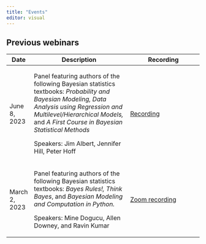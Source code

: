 ```yaml
---
title: "Events"
editor: visual
---
```


## Previous webinars

+---------------+--------------------------------------------------------------------------------------------------------------------------------------------------------------------------------------------------------------------------------------+--------------------------------------------------------------------------------------------------------------------------------------------------------------------------------------+
| Date          | Description                                                                                                                                                                                                                          | Recording                                                                                                                                                                            |
+===============+======================================================================================================================================================================================================================================+======================================================================================================================================================================================+
| June 8, 2023  | Panel featuring authors of the following Bayesian statistics textbooks: *Probability and Bayesian Modeling, Data Analysis using Regression and Multilevel/Hierarchical Models,* and *A First Course in Bayesian Statistical Methods* | [Recording](https://drive.google.com/file/d/1DmX9TiOnSS3WX2u6woJPEUKXsxiuYOjI/view)                                                                                                  |
|               |                                                                                                                                                                                                                                      |                                                                                                                                                                                      |
|               | Speakers: Jim Albert, Jennifer Hill, Peter Hoff                                                                                                                                                                                      |                                                                                                                                                                                      |
+---------------+--------------------------------------------------------------------------------------------------------------------------------------------------------------------------------------------------------------------------------------+--------------------------------------------------------------------------------------------------------------------------------------------------------------------------------------+
| March 2, 2023 | Panel featuring authors of the following Bayesian statistics textbooks: *Bayes Rules!, Think Bayes*, and *Bayesian Modeling and Computation in Python.*                                                                              | [Zoom recording](https://us06web.zoom.us/rec/share/rkBCMH8z4w_kc8ObSiRVOW_fmINGpQXDE2ISChxKF-7rB8HSu6V7T1Pc0Z09W7Qd.h7AlSt19iRFvMZAr?startTime=1677773093000%20Passcode:%20#+4MbjB5) |
|               |                                                                                                                                                                                                                                      |                                                                                                                                                                                      |
|               | Speakers: Mine Dogucu, Allen Downey, and Ravin Kumar                                                                                                                                                                                 |                                                                                                                                                                                      |
+---------------+--------------------------------------------------------------------------------------------------------------------------------------------------------------------------------------------------------------------------------------+--------------------------------------------------------------------------------------------------------------------------------------------------------------------------------------+
